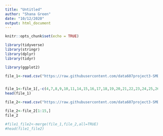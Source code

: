 ---
title: "Untitled"
author: "Shana Green"
date: "10/12/2020"
output: html_document
---

```{r setup, include=FALSE}
knitr::opts_chunk$set(echo = TRUE)
```

```{r}
library(tidyverse)
library(stringr)
library(dplyr)
library(tidyr)

library(ggplot2)

```

```{r}
file_1<-read.csv("https://raw.githubusercontent.com/data607project3-SMDOJ/project3/main/Data/indeed_job_dataset.csv", header=TRUE,stringsAsFactors=FALSE)


file_1<-file_1[,-c(4,7,8,9,10,11,14,15,16,17,18,19,20,21,22,23,24,25,26,27,28,29,30,31,32,33,34,35,36,37,38,39,40,41,42,43,44)]
head(file_1)

```

```{r}
file_2<-read.csv("https://raw.githubusercontent.com/data607project3-SMDOJ/project3/main/Data/ds_general_skills_revised.csv", header = TRUE, stringsAsFactors=FALSE)

file_2<-file_2[1:15,]
file_2
```


```{r}
#file1_file2<-merge(file_1,file_2,all=TRUE)
#head(file1_file2)


```